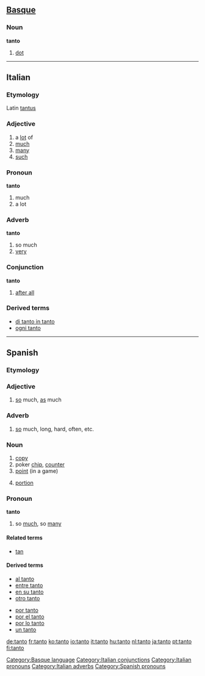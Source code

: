 {{see|tantō}}
==[[Basque]]==

===Noun===
'''tanto'''

# [[dot]]

[[Category:Basque language]]

----

==Italian==

===Etymology===
Latin [[tantus]]

===Adjective===
{{it-adj|tant}}

# a [[lot]] of
# [[much]]
# [[many]]
# [[such]]

===Pronoun===
'''tanto'''

# much
# a lot

===Adverb===
'''tanto'''

# so much
# [[very]]

===Conjunction===
'''tanto'''

# [[after all]]

===Derived terms===
*[[di tanto in tanto]]
*[[ogni tanto]]

[[Category:Italian conjunctions]]
[[Category:Italian pronouns]]
[[Category:Italian adverbs]]
----

==Spanish==

===Etymology===
{{etyl|lat|es}} {{term|tantus|lang=es}}

===Adjective===
{{es-adj|f=tanta}}

# [[so]] much, [[as]] much

===Adverb===
{{es-adv}}

# [[so]] much, long, hard, often, etc.

===Noun===
{{es-noun-m}}

# [[copy]]
# poker [[chip]], [[counter]]
# [[point]] (in a game)
# {{Latin America}} [[portion]]

===Pronoun===
'''tanto'''

# so [[much]], so [[many]]
[[Category:Spanish pronouns]]

====Related terms====
*[[tan]]

====Derived terms====
{{top}}
*[[al tanto]]
*[[entre tanto]]
*[[en su tanto]]
*[[otro tanto]]
{{mid}}
*[[por tanto]]
*[[por el tanto]]
*[[por lo tanto]]
*[[un tanto]]
{{bottom}}

[[de:tanto]]
[[fr:tanto]]
[[ko:tanto]]
[[io:tanto]]
[[it:tanto]]
[[hu:tanto]]
[[nl:tanto]]
[[ja:tanto]]
[[pt:tanto]]
[[fi:tanto]]